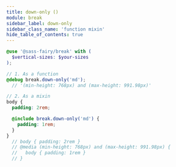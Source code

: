 ```yaml
---
title: down-only ()
module: break
sidebar_label: down-only
sidebar_class_name: 'function mixin'
hide_table_of_contents: true
---
```


<DocPage fieldName="down-only" fieldType="function" spec={Spec} />

```scss
@use '@sass-fairy/break' with (
  $vertical-sizes: $your-sizes
);

// 1. As a function
@debug break.down-only('md');
  // '(min-height: 768px) and (max-height: 991.98px)'

// 2. As a mixin
body {
  padding: 2rem;

  @include break.down-only('md') {
    padding: 1rem;
  }
}
  // body { padding: 2rem }
  // @media (min-height: 768px) and (max-height: 991.98px) {
  //   body { padding: 1rem }
  // }
```
